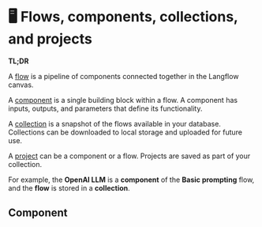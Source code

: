 
# 🖥️ Flows, components, collections, and projects

**TL;DR**

A [flow](#flow) is a pipeline of components connected together in the Langflow canvas.

A [component](#component) is a single building block within a flow. A component has inputs, outputs, and parameters that define its functionality.

A [collection](#collection) is a snapshot of the flows available in your database. Collections can be downloaded to local storage and uploaded for future use.

A [project](#project) can be a component or a flow. Projects are saved as part of your collection.

For example, the **OpenAI LLM** is a **component** of the **Basic prompting** flow, and the **flow** is stored in a **collection**.

## Component
